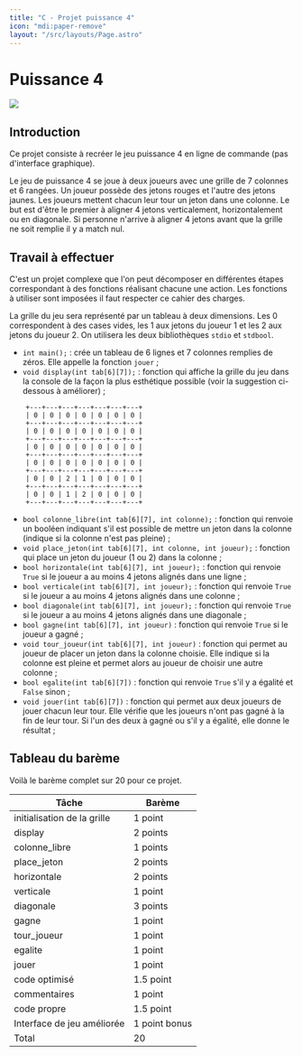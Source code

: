 ```yaml
---
title: "C - Projet puissance 4"
icon: "mdi:paper-remove"
layout: "/src/layouts/Page.astro"
---
```


# Puissance 4

![](img/p4.jpg)

## Introduction

Ce projet consiste à recréer le jeu puissance 4 en ligne de commande (pas
d'interface graphique).

Le jeu de puissance 4 se joue à deux joueurs avec une grille de 7 colonnes et
6 rangées. Un joueur possède des jetons rouges et l'autre des jetons jaunes.
Les joueurs mettent chacun leur tour un jeton dans une colonne. Le but est
d'être le premier à aligner 4 jetons verticalement, horizontalement ou en
diagonale. Si personne n'arrive à aligner 4 jetons avant que la grille ne soit
remplie il y a match nul.

## Travail à effectuer

C'est un projet complexe que l'on peut décomposer en différentes étapes
correspondant à des fonctions réalisant chacune une action. Les fonctions à
utiliser sont imposées il faut respecter ce cahier des charges.

La grille du jeu sera représenté par un tableau à deux dimensions. Les 0
correspondent à des cases vides, les 1 aux jetons du joueur 1 et les 2 aux
jetons du joueur 2. On utilisera les deux bibliothèques `stdio` et `stdbool`.

  * `int main();` : crée un tableau de 6 lignes et 7 colonnes remplies de zéros. Elle appelle la fonction `jouer` ;
  * `void display(int tab[6][7]);` : fonction qui affiche la grille du jeu dans la console de la façon la plus esthétique possible (voir la suggestion ci-dessous à améliorer) ;

```
    +---+---+---+---+---+---+---+
    | 0 | 0 | 0 | 0 | 0 | 0 | 0 |
    +---+---+---+---+---+---+---+
    | 0 | 0 | 0 | 0 | 0 | 0 | 0 |
    +---+---+---+---+---+---+---+
    | 0 | 0 | 0 | 0 | 0 | 0 | 0 |
    +---+---+---+---+---+---+---+
    | 0 | 0 | 0 | 0 | 0 | 0 | 0 |
    +---+---+---+---+---+---+---+
    | 0 | 0 | 2 | 1 | 0 | 0 | 0 |
    +---+---+---+---+---+---+---+
    | 0 | 0 | 1 | 2 | 0 | 0 | 0 |
    +---+---+---+---+---+---+---+
```

  * `bool colonne_libre(int tab[6][7], int colonne);` : fonction qui renvoie un booléen indiquant s'il est possible de mettre un jeton dans la colonne (indique si la colonne n'est pas pleine) ;
  * `void place_jeton(int tab[6][7], int colonne, int joueur);` : fonction qui place un jeton du joueur (1 ou 2) dans la colonne ;
  * `bool horizontale(int tab[6][7], int joueur);` : fonction qui renvoie `True` si le joueur a au moins 4 jetons alignés dans une ligne ;
  * `bool verticale(int tab[6][7], int joueur);` : fonction qui renvoie `True` si le joueur a au moins 4 jetons alignés dans une colonne ;
  * `bool diagonale(int tab[6][7], int joueur);` : fonction qui renvoie `True` si le joueur a au moins 4 jetons alignés dans une diagonale ;
  * `bool gagne(int tab[6][7], int joueur)` : fonction qui renvoie `True` si le joueur a gagné ;
  * `void tour_joueur(int tab[6][7], int joueur)` : fonction qui permet au joueur de placer un jeton dans la colonne choisie. Elle indique si la colonne est pleine et permet alors au joueur de choisir une autre colonne ;
  * `bool egalite(int tab[6][7])` : fonction qui renvoie `True` s'il y a égalité et `False` sinon ;
  * `void jouer(int tab[6][7])` : fonction qui permet aux deux joueurs de jouer chacun leur tour. Elle vérifie que les joueurs n'ont pas gagné à la fin de leur tour. Si l'un des deux à gagné ou s'il y a égalité, elle donne le résultat ;

## Tableau du barème

Voilà le barème complet sur 20 pour ce projet.

Tâche | Barème  
---|---  
initialisation de la grille | 1 point  
display | 2 points  
colonne_libre | 1 points  
place_jeton | 2 points  
horizontale | 2 points  
verticale | 1 point  
diagonale | 3 points  
gagne | 1 point  
tour_joueur | 1 point  
egalite | 1 point  
jouer | 1 point  
code optimisé | 1.5 point  
commentaires | 1 point  
code propre | 1.5 point  
Interface de jeu améliorée | 1 point bonus  
Total | 20  
